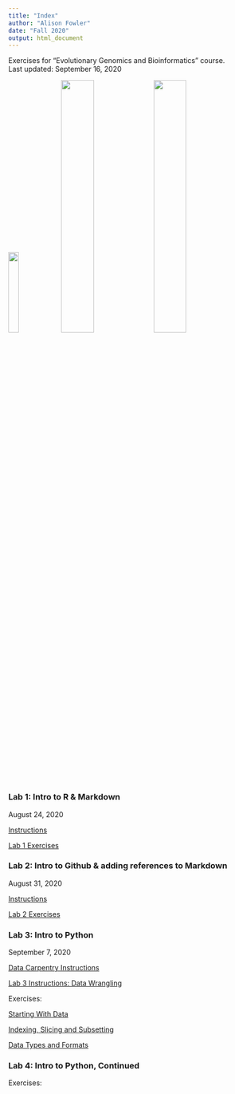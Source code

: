```yaml
---
title: "Index"
author: "Alison Fowler"
date: "Fall 2020"
output: html_document
---
```


Exercises for "Evolutionary Genomics and Bioinformatics" course. <br>
Last updated: September 16, 2020

<img src="images/IMG_1285.JPG" width="20.3%">
<img src="images/IMG_1530.JPG" width="36%"> <img src="images/pasiecnik2020.JPG" width="36%">

### Lab 1: Intro to R & Markdown

August 24, 2020

[Instructions](https://moodle.umass.edu/pluginfile.php/3374622/mod_resource/content/2/EvoGeno_Lab1.html)

[Lab 1 Exercises](Lab1_AEF.html)

### Lab 2: Intro to Github & adding references to Markdown

August 31, 2020

[Instructions](https://moodle.umass.edu/pluginfile.php/3402381/mod_resource/content/4/EvoGeno_Lab2_GitHub.html) 

[Lab 2 Exercises](Lab2_AEF.html)

### Lab 3: Intro to Python 

September 7, 2020 

[Data Carpentry Instructions](https://datacarpentry.org/python-ecology-lesson/) 

[Lab 3 Instructions: Data Wrangling](https://moodle.umass.edu/pluginfile.php/3417996/mod_resource/content/2/Evo_Geno_Lab3_Data_Wrangling.html)

Exercises: 

[Starting With Data](Lab3-Python-Starting-With-Data.html)

[Indexing, Slicing and Subsetting](Lab3-Indexing-etc.html)

[Data Types and Formats](Lab3-Data-Types.html) 

### Lab 4: Intro to Python, Continued

Exercises:


